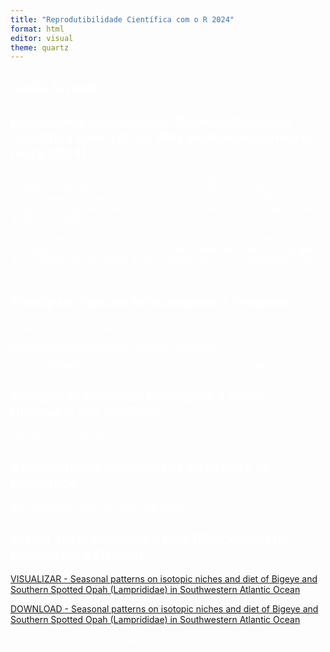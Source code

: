 ```yaml
---
title: "Reprodutibilidade Científica com o R 2024"
format: html
editor: visual
theme: quartz
---
```


<html lang="en">
<head>
  <meta charset="UTF-8">
  <meta name="viewport" content="width=device-width, initial-scale=1.0">
  <title>Meu Site</title>
  <link rel="icon" href="https://raw.githubusercontent.com/GiuliaTerlecki/Reprodutibilidade/main/icone.ico" type="image/x-icon">
</head>
<body>
  
## Giulia Terlecki



## Repositório da disciplina "Reprodutibilidade Científica com o R" do PPG em Ambientometria (Furg 2024)

Este é um repositório produzido na disciplina "Reprodutibilidade de Resultados Cientificos com o R" - Programa de Pós-graduação em Ambientometria da Universidade Federal de Rio Grande - FURG - que propõe a divulgação de métodos e resultados científicos em páginas online de acesso público.

Dentro deste repositório estão páginas, criadas como forma de avaliação da disciplina, relacionadas a diversos temas, principalmente a meu projeto de doutorado pelo Programa de Pós-graduação em Oceanografia Biológica da FURG.

## Principais Tópicos Relacionados à Pesquisa

<a href="pagina1_EcologiaTroficaDeTubaroes.html"style= "color: white;">Ecologia Trofica De Tubaroes</a>

<a href="Métodos de Identificação de Estoques Pesqueiros.html"style= "color: white;">Métodos de Identificação de Estoques Pesqueiros</a>

<a href="Marcadores Químicos na Identificação de Estoques Pesqueiros.html"style= "color: white;">Análises Elementares e Isotópicas na Identificação de Estoques Pesqueiros</a>

## Seleção de Materiais Biológicos a Serem Utilizados nas Análises

<a href="TestesdeInsercoes.html"style= "color: white;">Vértebras para Análises</a>

## Apresentação Simplificada do Projeto de Doutorado

<a href="pptquartoDocGiulia.html"style= "color: white;">Apresentação Projeto de Doutorado Giulia</a>

## Artigo Teste formatado com RMarkdown no modelo para Elsevier

[VISUALIZAR - Seasonal patterns on isotopic niches and diet of Bigeye and Southern Spotted Opah (Lamprididae) in Southwestern Atlantic Ocean](https://github.com/GiuliaTerlecki/Reprodutibilidade/blob/main/ArtigoElsevier/ArtigoElsevier.pdf)

[DOWNLOAD - Seasonal patterns on isotopic niches and diet of Bigeye and Southern Spotted Opah (Lamprididae) in Southwestern Atlantic Ocean](https://github.com/GiuliaTerlecki/Reprodutibilidade/raw/main/ArtigoElsevier/ArtigoElsevier.pdf)

#mudando alguma outra coisa para teste 2


<style>
  body {
    background-image: url('https://raw.githubusercontent.com/GiuliaTerlecki/Reprodutibilidade/main/fundotuba.png');
    background-size: cover; 
    background-position: center;
    background-attachment: fixed;
  }

  h1, h2, p {
    color: white;
  }
</style>
<!-- Conteúdo do site -->
</body>
</html>
<head>
  <link rel="icon" href="https://github.com/GiuliaTerlecki/Reprodutibilidade/blob/main/icone.ico" type="image/x-icon">
</head>
